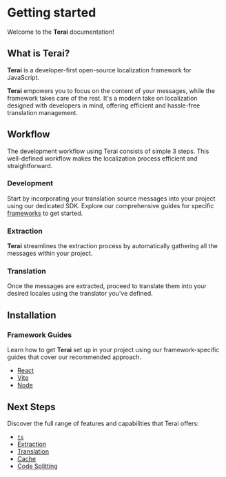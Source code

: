 
# Getting started

Welcome to the **Terai** documentation!

## What is Terai?

**Terai** is a developer-first open-source localization framework for
JavaScript.

**Terai** empowers you to focus on the content of your messages, while the
framework takes care of the rest. It's a modern take on localization designed
with developers in mind, offering efficient and hassle-free translation
management.

## Workflow

The development workflow using Terai consists of simple 3 steps. This
well-defined workflow makes the localization process efficient and
straightforward.

<Steps>

### Development

Start by incorporating your translation source messages into your project using
our dedicated SDK. Explore our comprehensive guides for specific
[frameworks](/docs/overview/getting-started#framework-guides) to get started.

### Extraction

**Terai** streamlines the extraction process by automatically gathering all the
messages within your project.

### Translation

Once the messages are extracted, proceed to translate them into your desired
locales using the translator you've defined.

</Steps>

## Installation

### Framework Guides

Learn how to get **Terai** set up in your project using our framework-specific
guides that cover our recommended approach.

- [React](/docs/usage/react)
- [Vite](/docs/usage/vite)
- [Node](/docs/usage/node)

## Next Steps

Discover the full range of features and capabilities that Terai offers:

- [`ts`](/docs/conceps/ts)
- [Extraction](/docs/conceps/extraction)
- [Translation](/docs/conceps/translation)
- [Cache](/docs/conceps/cache)
- [Code Splitting](/docs/conceps/code-splitting)
